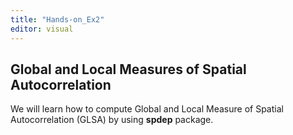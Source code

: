 ```yaml
---
title: "Hands-on_Ex2"
editor: visual
---
```


## Global and Local Measures of Spatial Autocorrelation

We will learn how to compute Global and Local Measure of Spatial Autocorrelation (GLSA) by using **spdep** package.
